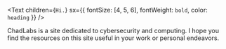 <Text
  children={`Hi.`}
  sx={{ fontSize: [4, 5, 6], fontWeight: `bold`, color: `heading` }}
/>

ChadLabs is a site dedicated to cybersecurity and computing. I hope you find the resources on 
this site useful in your work or personal endeavors.
